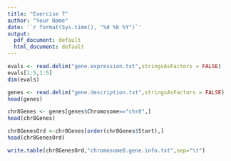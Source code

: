 ```yaml
---
title: "Exercise 7"
author: "Your Name"
date: '`r format(Sys.time(), "%d %b %Y")`'
output:
  pdf_document: default
  html_document: default
---
```


```r
evals <- read.delim("gene.expression.txt",stringsAsFactors = FALSE)
evals[1:5,1:5]
dim(evals)
```

```r
genes <- read.delim("gene.description.txt",stringsAsFactors = FALSE)
head(genes)
```

```r
chr8Genes <- genes[genes$Chromosome=="chr8",]
head(chr8Genes)
```

```r
chr8GenesOrd <-chr8Genes[order(chr8Genes$Start),]
head(chr8GenesOrd)
```

```r
write.table(chr8GenesOrd,"chromosome8.gene.info.txt",sep="\t")
```

